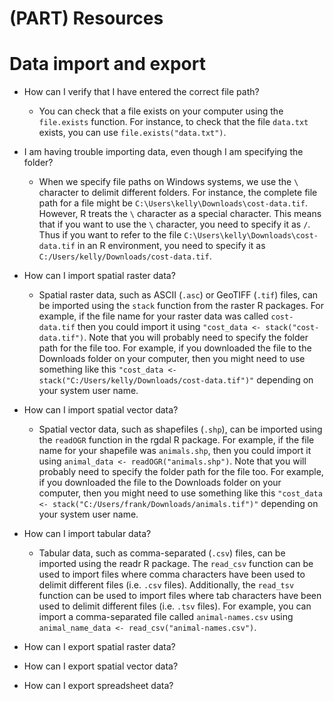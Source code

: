 # (PART) Resources {-}

# Data import and export

* How can I verify that I have entered the correct file path?
    + You can check that a file exists on your computer using the `file.exists` function. For instance, to check that the file `data.txt` exists, you can use `file.exists("data.txt")`.

* I am having trouble importing data, even though I am specifying the folder?
    + When we specify file paths on Windows systems, we use the `\` character to delimit different folders. For instance, the complete file path for a file might be `C:\Users\kelly\Downloads\cost-data.tif`. However, R treats the `\` character as a special character. This means that if you want to use the `\` character, you need to specify it as `/`. Thus if you want to refer to the file `C:\Users\kelly\Downloads\cost-data.tif` in an R environment, you need to specify it as `C:/Users/kelly/Downloads/cost-data.tif`.

* How can I import spatial raster data?
    + Spatial raster data, such as ASCII (`.asc`) or GeoTIFF (`.tif`) files, can be imported using the `stack` function from the raster R packages. For example, if the file name for your raster data was called `cost-data.tif` then you could import it using `"cost_data <- stack("cost-data.tif")`. Note that you will probably need to specify the folder path for the file too. For example, if you downloaded the file to the Downloads folder on your computer, then you might need to use something like this `"cost_data <- stack("C:/Users/kelly/Downloads/cost-data.tif")"` depending on your system user name.

* How can I import spatial vector data?
    + Spatial vector data, such as shapefiles (`.shp`), can be imported using the `readOGR` function in the rgdal R package. For example, if the file name for your shapefile was `animals.shp`, then you could import it using `animal_data <- readOGR("animals.shp")`. Note that you will probably need to specify the folder path for the file too. For example, if you downloaded the file to the Downloads folder on your computer, then you might need to use something like this `"cost_data <- stack("C:/Users/frank/Downloads/animals.tif")"` depending on your system user name.

* How can I import tabular data?
    + Tabular data, such as comma-separated (`.csv`) files, can be imported using the readr R package. The `read_csv` function can be used to import files where comma characters have been used to delimit different files (i.e. `.csv` files). Additionally, the `read_tsv` function can be used to import files where tab characters have been used to delimit different files (i.e. `.tsv` files). For example, you can import a comma-separated file called `animal-names.csv` using `animal_name_data <- read_csv("animal-names.csv")`.

* How can I export spatial raster data?

* How can I export spatial vector data?

* How can I export spreadsheet data?
